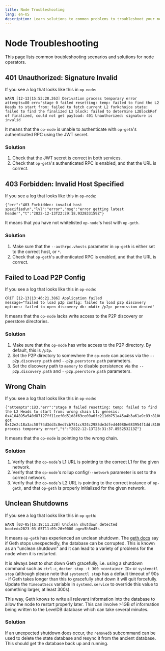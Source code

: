 ```yaml
---
title: Node Troubleshooting
lang: en-US
description: Learn solutions to common problems to troubleshoot your node.
---
```



# Node Troubleshooting

This page lists common troubleshooting scenarios and solutions for node operators.

## 401 Unauthorized: Signature Invalid

If you see a log that looks like this in `op-node`:

```
WARN [12-13|15:53:20.263] Derivation process temporary error       attempts=80 err="stage 0 failed resetting: temp: failed to find the L2 Heads to start from: failed to fetch current L2 forkchoice state: failed to find the finalized L2 block: failed to determine L2BlockRef of finalized, could not get payload: 401 Unauthorized: signature is invalid
```

It means that the `op-node` is unable to authenticate with `op-geth`'s authenticated RPC using the JWT secret. 

### Solution

1.  Check that the JWT secret is correct in both services.
2.  Check that `op-geth`'s authenticated RPC is enabled, and that the URL is correct.

## 403 Forbidden: Invalid Host Specified

If you see a log that looks like this in `op-node`:

```
{"err":"403 Forbidden: invalid host specified\n","lvl":"error","msg":"error getting latest header","t":"2022-12-13T22:29:18.932833159Z"}
```

It means that you have not whitelisted `op-node`'s host with `op-geth`. 

### Solution

1.  Make sure that the `--authrpc.vhosts` parameter in `op-geth` is either set to the correct host, or `*`.
2.  Check that `op-geth`'s authenticated RPC is enabled, and that the URL is correct.

## Failed to Load P2P Config

If you see a log that looks like this in `op-node`:

```
CRIT [12-13|13:46:21.386] Application failed                       message="failed to load p2p config: failed to load p2p discovery options: failed to open discovery db: mkdir /p2p: permission denied"
```

It means that the `op-node` lacks write access to the P2P discovery or peerstore directories. 

### Solution

1.  Make sure that the `op-node` has write access to the P2P directory. By default, this is `/p2p`.
2.  Set the P2P directory to somewhere the `op-node` can access via the `--p2p.discovery.path` and `--p2p.peerstore.path` parameters.
3.  Set the discovery path to `memory` to disable persistence via the `--p2p.discovery.path` and `--p2p.peerstore.path` parameters.

## Wrong Chain

If you see a log that looks like this in `op-node`:

```
{"attempts":183,"err":"stage 0 failed resetting: temp: failed to find the L2 Heads to start from: wrong chain L1: genesis: 0x4104895a540d87127ff11eef0d51d8f63ce00a6fc211db751a45a4b3a61a9c83:8106656, got 0x12e2c18a3ac50f74d3dd3c0ed7cb751cc924c2985de3dfed44080e683954f1dd:8106656","lvl":"warn","msg":"Derivation process temporary error","t":"2022-12-13T23:31:37.855253213Z"}
```

It means that the `op-node` is pointing to the wrong chain. 

### Solution

1.  Verify that the `op-node`'s L1 URL is pointing to the correct L1 for the given network.
2.  Verify that the `op-node`'s rollup config/`--network` parameter is set to the correct network.
3.  Verify that the `op-node`'s L2 URL is pointing to the correct instance of `op-geth`, and that `op-geth` is properly initialized for the given network.

## Unclean Shutdowns

If you see a log that looks like this in `op-geth`:

```
WARN [03-05|16:18:11.238] Unclean shutdown detected                booted=2023-03-05T11:09:26+0000 age=5h8m45s
```

It means `op-geth` has experienced an unclean shutdown. The [geth docs](https://geth.ethereum.org/docs/fundamentals/databases#unclean-shutdowns)
say if Geth stops unexpectedly, the database can be corrupted. This is known as an 
"unclean shutdown" and it can lead to a variety of problems for the node when 
it is restarted. 

It is always best to shut down Geth gracefully, i.e. using a 
shutdown command such as `ctrl-c`, `docker stop -t 300 <container ID>` or 
`systemctl stop` (although please note that `systemctl sto`p has a default timeout 
of 90s - if Geth takes longer than this to gracefully shut down it will quit 
forcefully. Update the `TimeoutSecs` variable in `systemd.service` to override this 
value to something larger, at least 300s). 

This way, Geth knows to write all relevant information into the database to 
allow the node to restart properly later. This can involve >1GB of information 
being written to the LevelDB database which can take several minutes.

### Solution

If an unexpected shutdown does occur, the `removedb` subcommand can be used to 
delete the state database and resync it from the ancient database. This should 
get the database back up and running.
